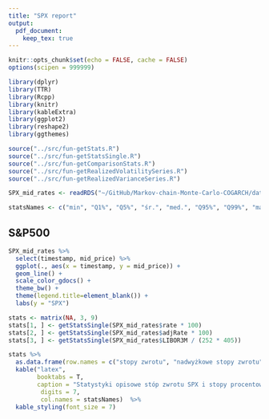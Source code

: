 ```yaml
---
title: "SPX report"
output:
  pdf_document:
    keep_tex: true
---
```


```r
knitr::opts_chunk$set(echo = FALSE, cache = FALSE)
options(scipen = 999999)

library(dplyr)
library(TTR)
library(Rcpp)
library(knitr)
library(kableExtra)
library(ggplot2)
library(reshape2)
library(ggthemes)

source("../src/fun-getStats.R")
source("../src/fun-getStatsSingle.R")
source("../src/fun-getComparisonStats.R")
source("../src/fun-getRealizedVolatilitySeries.R")
source("../src/fun-getRealizedVarianceSeries.R")

SPX_mid_rates <- readRDS("~/GitHub/Markov-chain-Monte-Carlo-COGARCH/data/SPX_mid_rates.Rds")

statsNames <- c("min", "Q1%", "Q5%", "śr.", "med.", "Q95%", "Q99%", "maks.", "SD")

```

## S&P500

```r
SPX_mid_rates %>%
  select(timestamp, mid_price) %>%
  ggplot(., aes(x = timestamp, y = mid_price)) +
  geom_line() + 
  scale_color_gdocs() +
  theme_bw() +
  theme(legend.title=element_blank()) +
  labs(y = "SPX")
```

```r
stats <- matrix(NA, 3, 9)
stats[1, ] <- getStatsSingle(SPX_mid_rates$rate * 100)
stats[2, ] <- getStatsSingle(SPX_mid_rates$adjRate * 100)
stats[3, ] <- getStatsSingle(SPX_mid_rates$LIBOR3M / (252 * 405))

stats %>%
  as.data.frame(row.names = c("stopy zwrotu", "nadwyżkowe stopy zwrotu", "LIBOR3M USD")) %>%
  kable("latex",
        booktabs = T,
        caption = "Statystyki opisowe stóp zwrotu SPX i stopy procentowej LIBOR3M USD [%]",
         digits = 7,
         col.names = statsNames)  %>%
  kable_styling(font_size = 7)

```
